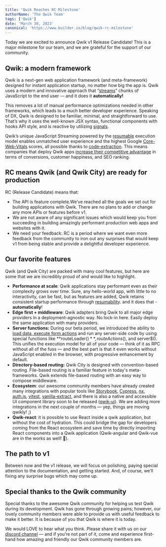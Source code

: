 ```yaml
---
title: 'Qwik Reaches RC Milestone'
authorName: 'The Qwik Team'
tags: ['Qwik']
date: 'March 30, 2023'
canonical: 'https://www.builder.io/blog/qwik-rc-milestone'
---
```



<ArticleBlock>
Today we are excited to announce Qwik v1 Release Candidate! This is a major milestone for our team, and we are grateful for the support of our community.

## **Qwik: a modern framework**

Qwik is a next-gen web application framework (and meta-framework) designed for instant application startup, no matter how big the app is. Qwik uses a modern and innovative approach that “<a href="https://www.builder.io/blog/speculative-module-fetching" rel="noopener noreferrer" target="_blank">streams</a>” chunks of JavaScript to the end user — and it does it **automatically!**

This removes a lot of manual performance optimizations needed in other frameworks, which leads to a much better developer experience. Speaking of DX, Qwik is designed to be familiar, minimal, and straightforward to use. That’s why it uses the well-known JSX syntax, functional components with hooks API style, and is reactive by utilizing <a href="https://www.builder.io/blog/usesignal-is-the-future-of-web-frameworks" rel="noopener noreferrer" target="_blank">signals</a>.

Qwik’s unique JavaScript Streaming powered by the <a href="https://www.builder.io/blog/resumability-from-ground-up" rel="noopener noreferrer" target="_blank">resumable</a> execution model enables unmatched user experience and the highest Google <a href="https://web.dev/learn-core-web-vitals/" rel="noopener noreferrer" target="_blank">Core-Web-Vitals</a> scores, all possible thanks to <a href="https://www.builder.io/blog/wtf-is-code-extraction" rel="noopener noreferrer" target="_blank">code-extraction</a>. This means companies that deploy Qwik apps <a href="https://web.dev/tags/case-study/" rel="noopener noreferrer" target="_blank">increase their competitive advantage</a> in terms of conversions, customer happiness, and SEO ranking.

## **RC means Qwik (and Qwik City) are ready for production**

RC (Release Candidate) means that:

- The API is feature complete.We’ve reached all the goals we set out for building applications with Qwik. There are no plans to add or change any more APIs or features before v1.
- We are not aware of any significant issues which would keep you from succeeding in building amazingly performant production web apps and websites with it.
- We need your feedback: RC is a period where we want even more feedback from the community to iron out any surprises that would keep v1 from being stable and provide a delightful developer experience.

## **Our favorite features**

Qwik (and Qwik City) are packed with many cool features, but here are some that we are incredibly proud of and would like to highlight.

- **Performance at scale**: Qwik applications stay performant even as their complexity grows over time. Sure, any hello-world app, with little to no interactivity, can be fast, but as features are added, Qwik retains consistent startup performance through <a href="https://www.builder.io/blog/hydration-is-pure-overhead" rel="noopener noreferrer" target="_blank">resumability</a>. and it does that - **automatically**!
- **Edge first + middleware**: Qwik adapters bring Qwik to all major edge providers in a deployment-agnostic way. No lock-in here. Easily deploy the same application with many providers.
- **Server functions:** During our beta period, we introduced the ability to <a href="https://www.builder.io/blog/qwik-city-server-functions" rel="noopener noreferrer" target="_blank">load data, execute form actions</a> and run any server-side code by using special functions like **routeLoader$()**, routeActions$(), and server$(). This unifies the execution model for all of your code — think of it as RPC without all of the fuss — and the best part is that it even works without JavaScript enabled in the browser, with progressive enhancement by default.
- **Directory-based routing:** Qwik City is designed with convention-based routing. File-based routing is a familiar feature in today's meta-frameworks. Qwik extends file-based routing with an easy way to compose middleware.
- **Ecosystem**: our awesome community members have already created many integrations with popular tools like <a href="https://storybook.js.org/" rel="noopener noreferrer" target="_blank">Storybook</a>, <a href="https://www.cypress.io/" rel="noopener noreferrer" target="_blank">Cypress</a>, <a href="https://nx.dev/" rel="noopener noreferrer" target="_blank">nx</a>, <a href="https://authjs.dev/" rel="noopener noreferrer" target="_blank">auth.js</a>, <a href="https://vitest.dev/" rel="noopener noreferrer" target="_blank">vitest</a>, <a href="https://vanilla-extract.style/" rel="noopener noreferrer" target="_blank">vanilla-extract</a>, and there is also a native and accessible UI component library soon to be released (<a href="https://github.com/qwikifiers/qwik-ui" rel="noopener noreferrer" target="_blank">qwik-ui</a>). We are adding more integrations in the next couple of months — yep, things are moving qwikly! ;)
- **Qwik-react**: it is possible to use React inside a qwik application, but without the cost of hydration. This could bridge the gap for developers coming from the React ecosystem and save time by directly importing React components into a Qwik application (Qwik-angular and Qwik-vue are in the works as well! 🤩).

## **The path to v1**

Between now and the v1 release, we will focus on polishing, paying special attention to the documentation, and getting started. And, of course, we’ll fixing any surprise bugs which may come up.

## **Special thanks to the Qwik community**

Special thanks to the awesome Qwik community for helping us test Qwik during its development. Qwik has gone through growing pains; however, our lovely community members were able to provide us with useful feedback to make it better. It is because of you that Qwik is where it is today.

We would LOVE to hear what you think. Please share it with us on our <a href="https://discord.gg/7QZ85hCkSM" rel="noopener noreferrer" target="_blank">discord channel</a> — and if you’re not part of it, come and experience first-hand how amazing and friendly our Qwik community members are.

</ArticleBlock>